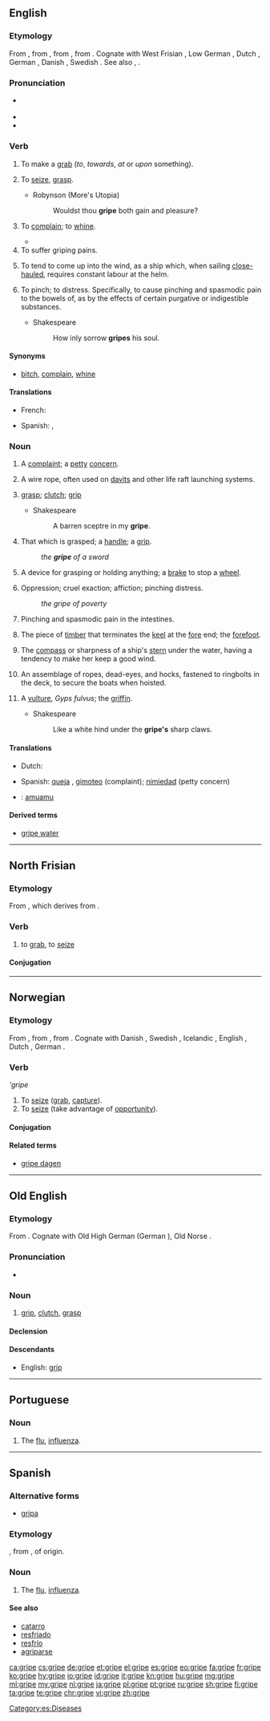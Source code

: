 ==English==

===Etymology===
From {{etyl|enm|en}} {{term|gripen|lang=enm}}, from {{etyl|ang|en}} {{m|ang|grīpan}}, from {{etyl|gem-pro|en}} {{m|gem-pro|*grīpaną}}, from {{etyl|ine-pro|en}} {{m|ine-pro|*gʰreyb-||to grab, grasp}}.  Cognate with West Frisian {{term|gripe|lang=fy}}, Low German {{term|griepen|lang=nds}}, Dutch {{term|grijpen|lang=nl}}, German {{term|greifen|lang=de}}, Danish {{term|gribe|lang=da}}, Swedish {{term|gripa|lang=sv}}. See also {{l|en|grip}}, {{l|en|grope}}.

===Pronunciation===
* {{a|UK}} {{IPA|/ɡɹʌɪp/|lang=en}}
* {{audio|en-us-gripe.ogg|Audio (US)|lang=en}}
* {{rhymes|aɪp|lang=en}}

===Verb===
{{en-verb|grip|es}}

# {{context|obsolete|intransitive|lang=en}} To make a [[grab]] (''to'', ''towards'', ''at'' or ''upon'' something).
# {{context|archaic|transitive|lang=en}} To [[seize]], [[grasp]].
#* Robynson (More's Utopia)
#*: Wouldst thou '''gripe''' both gain and pleasure?
# {{context|intransitive|lang=en}} To [[complain]]; to [[whine]].
#* {{quote-news
|year=2012
|date=April 29
|author=Nathan Rabin
|title=TV: Review: THE SIMPSONS (CLASSIC): “Treehouse of Horror III” (season 4, episode 5; originally aired 10/29/1992)
|url=http://www.avclub.com/articles/treehouse-of-horror-iii,72723/
|page=
|passage=In “Treehouse Of Horror” episodes, the rules aren’t just different—they don’t even exist. If writers want Homer to kill Flanders or for a segment to end with a marriage between a woman and a giant ape, they can do so without worrying about continuity or consistency or fans '''griping''' that the gang is behaving out of character.}}
# To suffer griping pains.
#: {{rfquotek|John Locke}}
# {{context|nautical|lang=en}} To tend to come up into the wind, as a ship which, when sailing [[close-hauled]], requires constant labour at the helm.
#: {{rfquotek|R. H. Dana, Jr}}
# {{context|obsolete|transitive|lang=en}} To pinch; to distress. Specifically, to cause pinching and spasmodic pain to the bowels of, as by the effects of certain purgative or indigestible substances.
#* Shakespeare
#*: How inly sorrow '''gripes''' his soul.

====Synonyms====
* {{sense|complain}} [[bitch]], [[complain]], [[whine]]

====Translations====
{{trans-top|to complain; to whine}}
* French: {{t+|fr|se plaindre}}
{{trans-mid}}
* Spanish: {{t+|es|quejarse}}, {{t|es|gimotear}}
{{trans-bottom}}

===Noun===
{{en-noun}}

# A [[complaint]]; a [[petty]] [[concern]].
# {{context|nautical|lang=en}} A wire rope, often used on [[davit]]s and other life raft launching systems.
# {{context|obsolete|lang=en}} [[grasp]]; [[clutch]]; [[grip]]
#* Shakespeare
#*: A barren sceptre in my '''gripe'''.
# {{context|obsolete|lang=en}} That which is grasped; a [[handle]]; a [[grip]].
#: ''the '''gripe''' of a sword''
# {{context|engineering|dated|lang=en}} A device for grasping or holding anything; a [[brake]] to stop a [[wheel]].
# Oppression; cruel exaction; affiction; pinching distress.
#: ''the gripe of poverty''
# {{context|chiefly|in the plural|lang=en}} Pinching and spasmodic pain in the intestines.
# {{context|nautical|lang=en}} The piece of [[timber]] that terminates the [[keel]] at the [[fore]] end; the [[forefoot]].
# {{context|nautical|lang=en}} The [[compass]] or sharpness of a ship's [[stern]] under the water, having a tendency to make her keep a good wind.
# {{context|nautical|lang=en}} An assemblage of ropes, dead-eyes, and hocks, fastened to ringbolts in the deck, to secure the boats when hoisted.
# {{context|obsolete|lang=en}} A [[vulture]], ''Gyps fulvus''; the [[griffin]].
#* Shakespeare
#*: Like a white hind under the '''gripe's''' sharp claws.

{{Webster 1913}}

====Translations====
{{trans-top|a complaint; a petty concern}}
* Dutch: {{t+|nl|klacht}}
{{trans-mid}}
* Spanish: [[queja]] {{g|f}}, [[gimoteo]] {{g|m}} (complaint); [[nimiedad]] {{g|f}} (petty concern)
{{trans-bottom}}

{{trans-top|nautical wire rope}}
{{trans-mid}}
{{trans-bottom}}

{{checktrans-top}}
* {{ttbc|mi}}: [[amuamu]]
{{trans-bottom}}

====Derived terms====
* [[gripe water]]

----

==North Frisian==

===Etymology===
From {{etyl|ofs|frr}} {{term|gripa|lang=ofs}}, which derives from {{etyl|gem-pro|frr}} {{m|gem-pro|*grīpaną}}.

===Verb===
{{head|frr|verb}}

# {{context|Mooring|lang=frr}} to [[grab]], to [[seize]]

====Conjugation====
{{frr-Mooring-conj-table
|infinitive I=gripe
|infinitive II=tu gripen
|infinitive III=än grip
|past participle=gram
|imperative=grip
|pres_ind_1sg=grip
|pres_ind_2sg=grapst
|pres_ind_3sg=grapt
|pres_ind_dlpl=bååge
|past_ind_1sg=griip
|past_ind_2sg=griipst
|past_ind_3sg=griip
|past_ind_dlpl=griipen}}

----

==Norwegian==

===Etymology===
From {{etyl|non|no}} {{term|grípa||to grab|lang=non}}, from {{etyl|gem-pro|no}} {{m|gem-pro|*grīpaną}}, from {{etyl|ine-pro|no}} {{m|ine-pro|*gʰreyb-||to grasp, grab}}. Cognate with Danish {{term|gribe|lang=da}}, Swedish {{term|gripa|lang=sv}}, Icelandic {{term|grípa|lang=is}}, English {{term|gripe|lang=en}}, Dutch {{term|grijpen|lang=nl}}, German {{term|greifen|lang=de}}.

===Verb===
'''gripe''

# To [[seize]] ([[grab]], [[capture]]).
# To [[seize]] (take advantage of [[opportunity]]).

====Conjugation====
{{no-verb|irreg|nb-present-part=gripende|nb-past2=greip|nb-past=grep|nb-past-part=grepet|nb-imperative=grip|nn-infin-pass=gripast|nn-present=grip|present-bracket=griper|nn-past=greip|nn-present-part=gripande|nn-past-part=gripe|nn-past-part2=gripi|nn-imperative=grip}}

====Related terms====
* [[gripe dagen]]

----

==Old English==

===Etymology===
From {{etyl|gem-pro|ang}} {{m|gem-pro|*gripiz}}. Cognate with Old High German {{term|grif-|lang=goh}} (German {{term|Griff|lang=de}}), Old Norse {{term|gripr|lang=non}}.

===Pronunciation===
* {{IPA|/ˈɡripe/|lang=ang}}

===Noun===
{{ang-noun|m}}

# [[grip]], [[clutch]], [[grasp]]

====Declension====
{{ang-decl-noun-i-m|grip|short=1}}

====Descendants====
* English: [[grip]]

----

==Portuguese==

===Noun===
{{pt-noun|f}}

# The [[flu]], [[influenza]].

----

==Spanish==

===Alternative forms===
* [[gripa]] {{qualifier|Colombia|Mexico}}

===Etymology===
{{etyl|fr|es}} {{term|grippe|lang=fr}}, from {{term|gripper||to seize|lang=fr}}, of {{etyl|gem|es}} origin.

===Noun===
{{es-noun|f}}

# The [[flu]], [[influenza]].

====See also====
* [[catarro]] {{g|m}}
* [[resfriado]] {{g|m}}
* [[resfrío]] {{g|m}}
* [[agriparse]]

[[Category:es:Diseases]]

[[ca:gripe]]
[[cs:gripe]]
[[de:gripe]]
[[et:gripe]]
[[el:gripe]]
[[es:gripe]]
[[eo:gripe]]
[[fa:gripe]]
[[fr:gripe]]
[[ko:gripe]]
[[hy:gripe]]
[[io:gripe]]
[[id:gripe]]
[[it:gripe]]
[[kn:gripe]]
[[hu:gripe]]
[[mg:gripe]]
[[ml:gripe]]
[[my:gripe]]
[[nl:gripe]]
[[ja:gripe]]
[[pl:gripe]]
[[pt:gripe]]
[[ru:gripe]]
[[sh:gripe]]
[[fi:gripe]]
[[ta:gripe]]
[[te:gripe]]
[[chr:gripe]]
[[vi:gripe]]
[[zh:gripe]]